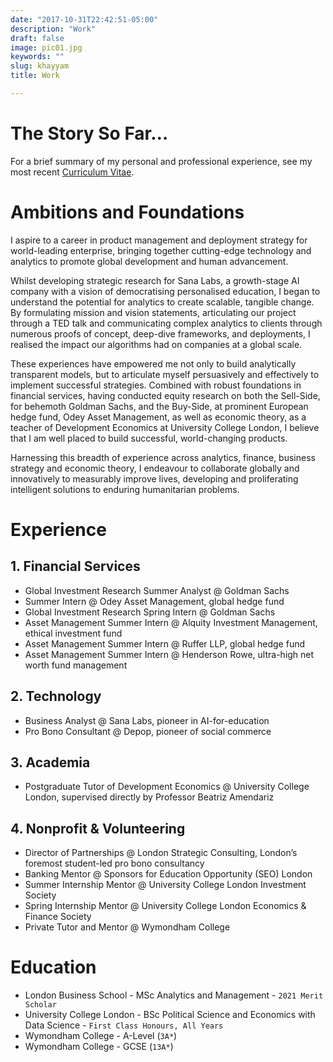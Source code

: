 ```yaml
---
date: "2017-10-31T22:42:51-05:00"
description: "Work"
draft: false
image: pic01.jpg   
keywords: ""
slug: khayyam
title: Work  

---
```


# The Story So Far... 

For a brief summary of my personal and professional experience, see my most recent [Curriculum Vitae](https://drive.google.com/file/d/12SyD72Co9dRg4MpBBCtA92TIyoUoLI9t/view?usp=sharing "Alberto Lambert - Curriculum Vitae").

# Ambitions and Foundations

I aspire to a career in product management and deployment strategy for world-leading enterprise, bringing together cutting-edge technology and analytics to promote global development and human advancement. 

Whilst developing strategic research for Sana Labs, a growth-stage AI company with a vision of democratising personalised education, I began to understand the potential for analytics to create scalable, tangible change. By formulating mission and vision statements, articulating our project through a TED talk and communicating complex analytics to clients through numerous proofs of concept, deep-dive frameworks, and deployments, I realised the impact our algorithms had on companies at a global scale. 

These experiences have empowered me not only to build analytically transparent models, but to articulate myself persuasively and effectively to implement successful strategies. Combined with robust foundations in financial services, having conducted equity research on both the Sell-Side, for behemoth Goldman Sachs, and the Buy-Side, at prominent European hedge fund, Odey Asset Management, as well as economic theory, as a teacher of Development Economics at University College London, I believe that I am well placed to build successful, world-changing products. 

Harnessing this breadth of experience across analytics, finance, business strategy and economic theory, I endeavour to collaborate globally and innovatively to measurably improve lives, developing and proliferating intelligent solutions to enduring humanitarian problems.

# Experience

## 1. Financial Services 

* Global Investment Research Summer Analyst @ Goldman Sachs
* Summer Intern @ Odey Asset Management, global hedge fund
* Global Investment Research Spring Intern @ Goldman Sachs
* Asset Management Summer Intern @ Alquity Investment Management, ethical investment fund
* Asset Management Summer Intern @ Ruffer LLP, global hedge fund
* Asset Management Summer Intern @ Henderson Rowe, ultra-high net worth fund management

## 2. Technology

* Business Analyst @ Sana Labs, pioneer in AI-for-education  
* Pro Bono Consultant @ Depop, pioneer of social commerce  

## 3. Academia 

* Postgraduate Tutor of Development Economics @ University College London, supervised directly by Professor Beatriz Amendariz  

## 4. Nonprofit & Volunteering

* Director of Partnerships @ London Strategic Consulting, London's foremost student-led pro bono consultancy  
* Banking Mentor @ Sponsors for Education Opportunity (SEO) London  
* Summer Internship Mentor @ University College London Investment Society  
* Spring Internship Mentor @ University College London Economics & Finance Society  
* Private Tutor and Mentor @ Wymondham College  

# Education

* London Business School - MSc Analytics and Management - `2021 Merit Scholar`  
* University College London - BSc Political Science and Economics with Data Science - `First Class Honours, All Years`  
* Wymondham College - A-Level (`3A*`) 
* Wymondham College - GCSE (`13A*`) 
